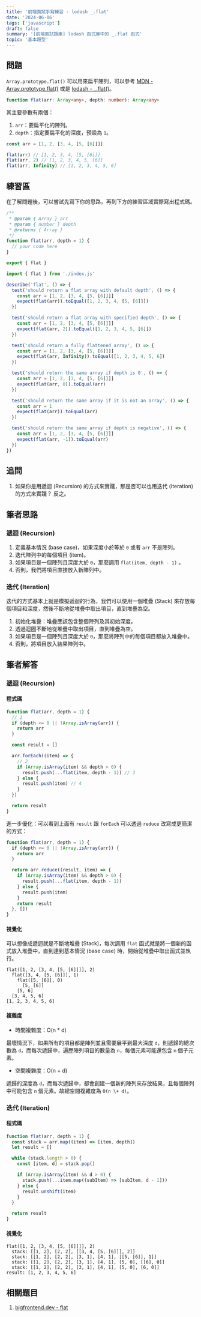 ```yaml
---
title: '前端面試手寫練習 - lodash _.flat'
date: '2024-06-06'
tags: ['javascript']
draft: false
summary: '[前端面試題庫] lodash 函式庫中的 _.flat 函式'
topic: '基本題型'
---
```


## 問題

`Array.prototype.flat()` 可以用來扁平陣列，可以參考 [MDN - Array.prototype.flat()](https://developer.mozilla.org/en-US/docs/Web/JavaScript/Reference/Global_Objects/Array/flat) 或是 [lodash - \_.flat()](https://lodash.com/docs/4.17.15#flat)。

```typescript
function flat(arr: Array<any>, depth: number): Array<any>
```

其主要參數有兩個：

1. `arr`：要扁平化的陣列。
2. `depth`：指定要扁平化的深度，預設為 `1`。

```javascript
const arr = [1, 2, [3, 4, [5, [6]]]]

flat(arr) // [1, 2, 3, 4, [5, [6]]]
flat(arr, 2) // [1, 2, 3, 4, 5, [6]]
flat(arr, Infinity) // [1, 2, 3, 4, 5, 6]
```

## 練習區

在了解問題後，可以嘗試先寫下你的思路，再到下方的練習區域實際寫出程式碼。

<Sandpack lang="test-ts" activeFile="index.js" showTests={true}>

```js file=index.js
/**
 * @param { Array } arr
 * @param { number } depth
 * @returns { Array }
 */
function flat(arr, depth = 1) {
  // your code here
}

export { flat }
```

```js file=flat.test.js hidden=true
import { flat } from './index.js'

describe('flat', () => {
  test('should return a flat array with default depth', () => {
    const arr = [1, 2, [3, 4, [5, [6]]]]
    expect(flat(arr)).toEqual([1, 2, 3, 4, [5, [6]]])
  })

  test('should return a flat array with specified depth', () => {
    const arr = [1, 2, [3, 4, [5, [6]]]]
    expect(flat(arr, 2)).toEqual([1, 2, 3, 4, 5, [6]])
  })

  test('should return a fully flattened array', () => {
    const arr = [1, 2, [3, 4, [5, [6]]]]
    expect(flat(arr, Infinity)).toEqual([1, 2, 3, 4, 5, 6])
  })

  test('should return the same array if depth is 0', () => {
    const arr = [1, 2, [3, 4, [5, [6]]]]
    expect(flat(arr, 0)).toEqual(arr)
  })

  test('should return the same array if it is not an array', () => {
    const arr = 1
    expect(flat(arr)).toEqual(arr)
  })

  test('should return the same array if depth is negative', () => {
    const arr = [1, 2, [3, 4, [5, [6]]]]
    expect(flat(arr, -1)).toEqual(arr)
  })
})
```

</Sandpack>

## 追問

1. 如果你是用遞迴 (Recursion) 的方式來實踐，那是否可以也用迭代 (Iteration) 的方式來實踐？ 反之。

## 筆者思路

### 遞迴 (Recursion)

1. 定義基本情況 (base case)，如果深度小於等於 `0` 或者 `arr` 不是陣列。
2. 迭代陣列中的每個項目 (item)。
3. 如果項目是一個陣列且深度大於 `0`，那麼調用 `flat(item, depth - 1)` 。
4. 否則，我們將項目直接放入新陣列中。

### 迭代 (Iteration)

迭代的方式基本上就是模擬遞迴的行為，我們可以使用一個堆疊 (Stack) 來存放每個項目和深度，然後不斷地從堆疊中取出項目，直到堆疊為空。

1. 初始化堆疊：堆疊應該包含整個陣列及其初始深度。
2. 透過迴圈不斷地從堆疊中取出項目，直到堆疊為空。
3. 如果項目是一個陣列且深度大於 `0`，那麼將陣列中的每個項目都放入堆疊中。
4. 否則，將項目放入結果陣列中。

## 筆者解答

### 遞迴 (Recursion)

#### 程式碼

```js
function flat(arr, depth = 1) {
  // 1
  if (depth <= 0 || !Array.isArray(arr)) {
    return arr
  }

  const result = []

  arr.forEach((item) => {
    // 2
    if (Array.isArray(item) && depth > 0) {
      result.push(...flat(item, depth - 1)) // 3
    } else {
      result.push(item) // 4
    }
  })

  return result
}
```

進一步優化：可以看到上面有 `result` 跟 `forEach` 可以透過 `reduce` 改寫成更簡潔的方式：

```js
function flat(arr, depth = 1) {
  if (depth <= 0 || !Array.isArray(arr)) {
    return arr
  }

  return arr.reduce((result, item) => {
    if (Array.isArray(item) && depth > 0) {
      result.push(...flat(item, depth - 1))
    } else {
      result.push(item)
    }
    return result
  }, [])
}
```

#### 視覺化

可以想像成遞迴就是不斷地堆疊 (Stack)，每次調用 `flat` 函式就是將一個新的函式放入堆疊中，直到達到基本情況 (base case) 時，開始從堆疊中取出函式並執行。

```plaintext
flat([1, 2, [3, 4, [5, [6]]]], 2)
  flat([3, 4, [5, [6]]], 1)
    flat([5, [6]], 0)
      [5, [6]]
    [5, 6]
  [3, 4, 5, 6]
[1, 2, 3, 4, 5, 6]
```

#### 複雜度

- 時間複雜度：O(n \* d)

最壞情況下，如果所有的項目都是陣列並且需要展平到最大深度 `d`，則遞歸的總次數為 `d`，而每次遞歸中，遍歷陣列項目的數量為 `n`，每個元素可能還包含 `m` 個子元素。

- 空間複雜度：O(n \+ d)

遞歸的深度為 `d`，而每次遞歸中，都會創建一個新的陣列來存放結果，且每個陣列中可能包含 `n` 個元素。故總空間複雜度為 `O(n \+ d)`。

### 迭代 (Iteration)

#### 程式碼

```js
function flat(arr, depth = 1) {
  const stack = arr.map((item) => [item, depth])
  let result = []

  while (stack.length > 0) {
    const [item, d] = stack.pop()

    if (Array.isArray(item) && d > 0) {
      stack.push(...item.map((subItem) => [subItem, d - 1]))
    } else {
      result.unshift(item)
    }
  }

  return result
}
```

#### 視覺化

```plaintext
flat([1, 2, [3, 4, [5, [6]]]], 2)
  stack: [[1, 2], [2, 2], [[3, 4, [5, [6]]], 2]]
  stack: [[1, 2], [2, 2], [3, 1], [4, 1], [[5, [6]], 1]]
  stack: [[1, 2], [2, 2], [3, 1], [4, 1], [5, 0], [[6], 0]]
  stack: [[1, 2], [2, 2], [3, 1], [4, 1], [5, 0], [6, 0]]
result: [1, 2, 3, 4, 5, 6]
```

## 相關題目

1. [bigfrontend.dev - flat](https://bigfrontend.dev/problem/implement-Array-prototype.flat)
